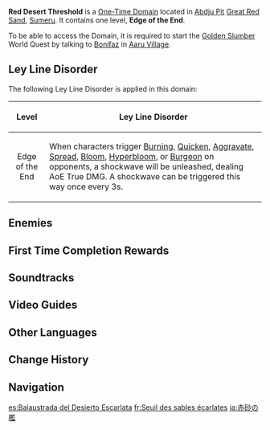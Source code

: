 {{Domain Infobox
|image        = Domain Red Desert Threshold.png
|type         = One-Time
|description  = Legend has it that were once a [[Shiruyeh|prince]] who was exiled by his [[Parvezravan|father]] and imprisoned in this jail. The bronze revelation first emerged here in this lonely, forgotten place where there is neither day nor night.
|region       = Sumeru
|subregion    = Great Red Sand
|area         = Land of Lower Setekh
|subarea      = Abdju Pit
|recElements  = Dendro
|recLevel     = WL-Dependent
|requiredAR   = 32
}}
{{Description|The wise once debated wisdom in this corner of the [[Gurabad|ancient city]], outlining the [[King Deshret|desert king]]'s dream. After the bubble burst, this place became a secret holding cell for prisoners. Today, it has become a hotbed of monsters, but there are also treasures of the past to be found here.}}
'''Red Desert Threshold''' is a [[One-Time Domain]] located in [[Abdju Pit]] [[Great Red Sand]], [[Sumeru]]. It contains one level, '''Edge of the End'''.

To be able to access the Domain, it is required to start the [[Golden Slumber]] World Quest by talking to [[Bonifaz]] in [[Aaru Village]].

==Ley Line Disorder==
The following Ley Line Disorder is applied in this domain:
{| class="wikitable"
!Level
!Ley Line Disorder
|-
!align="center" | Edge of the End
|When characters trigger [[Burning]], [[Quicken]], [[Aggravate]], [[Spread]], [[Bloom]], [[Hyperbloom]], or [[Burgeon]] on opponents, a shockwave will be unleashed, dealing AoE True DMG. A shockwave can be triggered this way once every 3s.
|}

==Enemies==
{{Domain Enemies
|name1=Edge of the End
|target1=Defeat all enemies
|enemies1=Blazing Axe Mitachurl; Wooden Shieldwall Mitachurl//Geovishap*2//Thunderhelm Lawachurl; Stonehide Lawachurl
}}

==First Time Completion Rewards==
{{Card|Primogem|40|show_caption=1}}
{{Card|Adventure EXP|500|show_caption=1}}
{{Card|Mora|40,000|show_caption=1}}
{{Card|Dendro Sigil|5|show_caption=1}}
{{Card|Shadow of the Sand King|1|quality=4|show_caption=1}}
{{Card|Guide to Admonition|2|show_caption=1}}
{{Card|Hero's Wit|3|show_caption=1}}
{{Card|Mystic Enhancement Ore|5|show_caption=1}}

==Soundtracks==
{{Soundtracks by Category Table|type=domain}}

==Video Guides==
{{EVT
|video1   = https://youtu.be/8I-5c_BucTY
|caption1 = How To Unlock: Red Desert Threshold
}}

==Other Languages==
{{Other Languages
|en      = Red Desert Threshold
|zhs     = 赤沙之槛
|zhs_rm  = Chìshā zhī Kǎn
|zht     = 赤沙之檻
|zht_rm  = Chìshā zhī Kǎn
|zh_tl   = Threshold of the Scarlet Sands
|ja      = 赤砂の檻
|ja_rm   = Akazuna no Ori
|ja_tl   = Red Sand Cage
|ko      = 적색 사막의 문턱
|ko_rm   = Jeoksaek Samak-ui Munteok
|ko_tl   = Red Desert's Threshold
|es      = Balaustrada del Desierto Escarlata
|es_tl   = Balustrade of the Scarlet Desert
|fr      = Seuil des sables écarlates
|fr_tl   = Threshold of the Scarlet Sands
|ru      = Порог красной пустыни
|ru_tl   = Red Desert Threshold
|th      = จุดเริ่มต้นของทรายสีชาด
|th_rm   = 
|th_tl   = 
|vi      = Giới Hạn Cát Đỏ
|vi_tl   = 
|de      = Schwelle roter Sande
|de_tl   = Threshold of Red Sands
|id      = Red Desert Threshold
|pt      = Limite do Deserto Vermelho
|pt_tl   = 
|tr      = Kızıl Çöl Sınırı
|tr_tl   = 
|it      = Confini del deserto rosso
|it_tl   = 
}}

==Change History==
{{Change History|3.1}}

==Navigation==
{{Domain Navbox|Permanent}}

[[es:Balaustrada del Desierto Escarlata]]
[[fr:Seuil des sables écarlates]]
[[ja:赤砂の檻]]